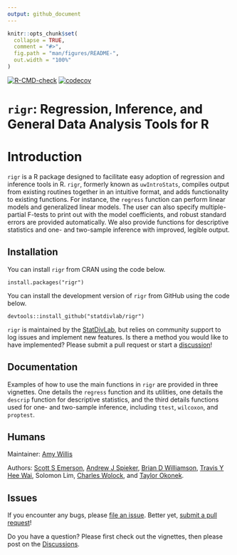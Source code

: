 ```yaml
---
output: github_document
---
```


<!-- README.md is generated from README.Rmd. Please edit that file -->

```r
knitr::opts_chunk$set(
  collapse = TRUE,
  comment = "#>",
  fig.path = "man/figures/README-",
  out.width = "100%"
)
```

<!-- badges: start 
[![CRAN status](https://www.r-pkg.org/badges/version/corncob)](https://CRAN.R-project.org/package=corncob)-->
[![R-CMD-check](https://github.com/statdivlab/rigr/workflows/R-CMD-check/badge.svg)](https://github.com/statdivlab/rigr/actions)
[![codecov](https://codecov.io/gh/statdivlab/rigr/branch/main/graph/badge.svg)](https://codecov.io/gh/statdivlab/rigr)
<!-- badges: end -->

# `rigr`: Regression, Inference, and General Data Analysis Tools for R

# Introduction

`rigr` is a R package designed to facilitate easy adoption of regression and inference tools in R. `rigr`, formerly known as `uwIntroStats`, compiles output from existing routines together in an intuitive format, and adds functionality to existing functions. For instance, the `regress` function can perform linear models and generalized linear models. The user can also specify multiple-partial F-tests to print out with the model coefficients, and robust standard errors are provided automatically. We also provide functions for descriptive statistics and one- and two-sample inference with improved, legible output. 


## Installation 

You can install `rigr` from CRAN using the code below.

```
install.packages("rigr")
```

You can install the development version of `rigr` from GitHub using the code below.

```
devtools::install_github("statdivlab/rigr")
```

`rigr` is maintained by the [StatDivLab](http://statisticaldiversitylab.com/), but relies on community support to log issues and implement new features. Is there a method you would like to have implemented? Please submit a pull request or start a [discussion](https://github.com/statdivlab/rigr/discussions/)!


## Documentation

Examples of how to use the main functions in `rigr` are provided in three vignettes. One details the `regress` function and its utilities, one details the `descrip` function for descriptive statistics, and the third details functions used for one- and two-sample inference, including `ttest`, `wilcoxon`, and `proptest`.

## Humans

Maintainer: [Amy Willis](http://statisticaldiversitylab.com/)

Authors: [Scott S Emerson](http://www.emersonstatistics.com/), [Andrew J Spieker](https://www.vumc.org/biostatistics/person/andrew-spieker-phd/), [Brian D Williamson](https://bdwilliamson.github.io/), [Travis Y Hee Wai](https://scholar.google.com/citations?user=WaJn2wIAAAAJ&hl=en/), Solomon Lim, [Charles Wolock](https://cwolock.github.io/), and [Taylor Okonek](https://taylorokonek.github.io/).

## Issues

If you encounter any bugs, please [file an issue](https://github.com/statdivlab/rigr/issues/). Better yet, [submit a pull request](https://github.com/statdivlab/rigr/pulls/)! 

Do you have a question? Please first check out the vignettes, then please post on the [Discussions](https://github.com/statdivlab/rigr/discussions/).
